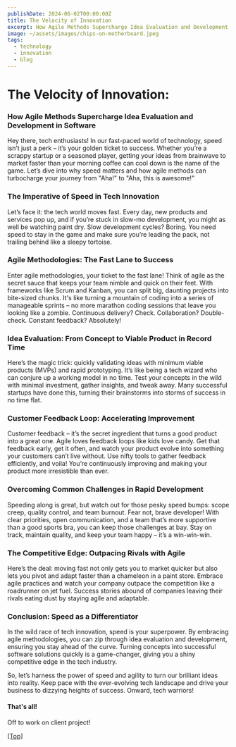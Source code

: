 ```yaml
---
publishDate: 2024-06-02T00:00:00Z
title: The Velocity of Innovation
excerpt: How Agile Methods Supercharge Idea Evaluation and Development in Software
image: ~/assets/images/chips-on-motherboard.jpeg
tags:
  - technology
  - innovation
  - blog
---
```


# The Velocity of Innovation: 

### How Agile Methods Supercharge Idea Evaluation and Development in Software

Hey there, tech enthusiasts! In our fast-paced world of technology, speed isn’t just a perk – it’s your golden ticket to success. Whether you’re a scrappy startup or a seasoned player, getting your ideas from brainwave to market faster than your morning coffee can cool down is the name of the game. Let’s dive into why speed matters and how agile methods can turbocharge your journey from "Aha!" to "Aha, this is awesome!"

### The Imperative of Speed in Tech Innovation

Let’s face it: the tech world moves fast. Every day, new products and services pop up, and if you’re stuck in slow-mo development, you might as well be watching paint dry. Slow development cycles? Boring. You need speed to stay in the game and make sure you’re leading the pack, not trailing behind like a sleepy tortoise.

### Agile Methodologies: The Fast Lane to Success

Enter agile methodologies, your ticket to the fast lane! Think of agile as the secret sauce that keeps your team nimble and quick on their feet. With frameworks like Scrum and Kanban, you can split big, daunting projects into bite-sized chunks. It's like turning a mountain of coding into a series of manageable sprints – no more marathon coding sessions that leave you looking like a zombie. Continuous delivery? Check. Collaboration? Double-check. Constant feedback? Absolutely!

### Idea Evaluation: From Concept to Viable Product in Record Time

Here’s the magic trick: quickly validating ideas with minimum viable products (MVPs) and rapid prototyping. It’s like being a tech wizard who can conjure up a working model in no time. Test your concepts in the wild with minimal investment, gather insights, and tweak away. Many successful startups have done this, turning their brainstorms into storms of success in no time flat.

### Customer Feedback Loop: Accelerating Improvement

Customer feedback – it’s the secret ingredient that turns a good product into a great one. Agile loves feedback loops like kids love candy. Get that feedback early, get it often, and watch your product evolve into something your customers can’t live without. Use nifty tools to gather feedback efficiently, and voila! You’re continuously improving and making your product more irresistible than ever.

### Overcoming Common Challenges in Rapid Development

Speeding along is great, but watch out for those pesky speed bumps: scope creep, quality control, and team burnout. Fear not, brave developer! With clear priorities, open communication, and a team that’s more supportive than a good sports bra, you can keep those challenges at bay. Stay on track, maintain quality, and keep your team happy – it’s a win-win-win.

### The Competitive Edge: Outpacing Rivals with Agile

Here’s the deal: moving fast not only gets you to market quicker but also lets you pivot and adapt faster than a chameleon in a paint store. Embrace agile practices and watch your company outpace the competition like a roadrunner on jet fuel. Success stories abound of companies leaving their rivals eating dust by staying agile and adaptable.

### Conclusion: Speed as a Differentiator

In the wild race of tech innovation, speed is your superpower. By embracing agile methodologies, you can zip through idea evaluation and development, ensuring you stay ahead of the curve. Turning concepts into successful software solutions quickly is a game-changer, giving you a shiny competitive edge in the tech industry.

So, let’s harness the power of speed and agility to turn our brilliant ideas into reality. Keep pace with the ever-evolving tech landscape and drive your business to dizzying heights of success. Onward, tech warriors!


#### That's all!

Off to work on client project!

[[Top]](#top)
